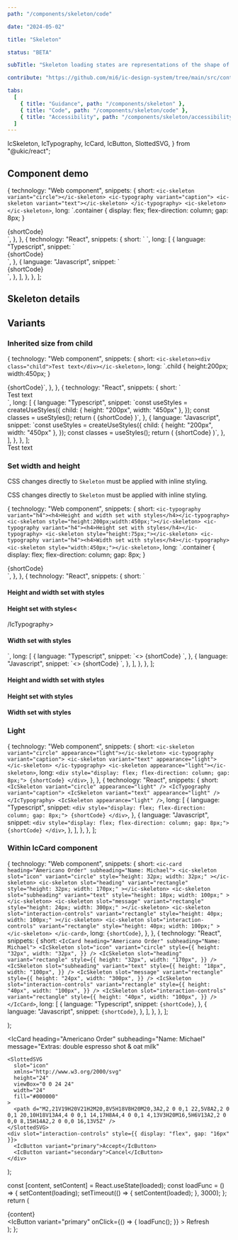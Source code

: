 ```yaml
---
path: "/components/skeleton/code"

date: "2024-05-02"

title: "Skeleton"

status: "BETA"

subTitle: "Skeleton loading states are representations of the shape of content that help inform users that a specific type of component is loading."

contribute: "https://github.com/mi6/ic-design-system/tree/main/src/content/structured/components/skeleton"

tabs:
  [
    { title: "Guidance", path: "/components/skeleton" },
    { title: "Code", path: "/components/skeleton/code" },
    { title: "Accessibility", path: "/components/skeleton/accessibility" },
  ]
---
```


  IcSkeleton,
  IcTypography,
  IcCard,
  IcButton,
  SlottedSVG,
} from "@ukic/react";

## Component demo

  {
    technology: "Web component",
    snippets: {
      short: `<ic-skeleton variant="circle"></ic-skeleton>
<ic-typography variant="caption">
  <ic-skeleton variant="text"></ic-skeleton>
</ic-typography>
<ic-skeleton></ic-skeleton>`,
      long: `.container {
      display: flex;
      flex-direction: column;
      gap: 8px;
    }
  </style>
  <body>
    <div class="container">
      {shortCode}
    </div>`,
    },
  },
  {
    technology: "React",
    snippets: {
      short: `<IcSkeleton variant="circle" />
<IcTypography variant="caption">
  <IcSkeleton variant="text" />
</IcTypography>
<IcSkeleton />`,
      long: [
        {
          language: "Typescript",
          snippet: `<div style={{ display: "flex", flexDirection: "column", gap: "8px" }}>
          {shortCode}
        </div>`,
        },
        {
          language: "Javascript",
          snippet: `<div style={{ display: "flex", flexDirection: "column", gap: "8px" }}>
          {shortCode}
        </div>`,
        },
      ],
    },
  },
];

<ComponentPreview snippets={snippets}>
  <div style={{ display: "flex", flexDirection: "column", gap: "8px" }}>
    <IcSkeleton variant="circle" />
    <IcTypography variant="caption">
      <IcSkeleton variant="text" />
    </IcTypography>
    <IcSkeleton />
  </div>
</ComponentPreview>

## Skeleton details

<ComponentDetails component="ic-skeleton" />

## Variants

### Inherited size from child

  {
    technology: "Web component",
    snippets: {
      short: `<ic-skeleton><div class="child">Test text</div></ic-skeleton>`,
      long: `.child {
      height:200px;
      width:450px;
    }
  </style>
  <body>
    {shortCode}`,
    },
  },
  {
    technology: "React",
    snippets: {
      short: `<IcSkeleton>
  <div className={classes.child}>Test text</div>
</IcSkeleton>`,
      long: [
        {
          language: "Typescript",
          snippet: `const useStyles = createUseStyles({
      child: {
       height: "200px",
        width: "450px"
      },
    });
    const classes = useStyles();
    return (
        {shortCode}
    )`,
        },
        {
          language: "Javascript",
          snippet: `const useStyles = createUseStyles({
      child: {
       height: "200px",
        width: "450px"
      },
    });
    const classes = useStyles();
    return (
        {shortCode}
    )`,
        },
      ],
    },
  },
];

<ComponentPreview snippets={snippetsInherited}>
  <IcSkeleton>
    <div
      style={{
        height: "200px",
        width: "450px",
      }}
    >
      Test text
    </div>
  </IcSkeleton>
</ComponentPreview>

### Set width and height

CSS changes directly to `Skeleton` must be applied with inline styling.

CSS changes directly to `Skeleton` must be applied with inline styling.

  {
    technology: "Web component",
    snippets: {
      short: `<ic-typography variant="h4"><h4>Height and width set with styles</h4></ic-typography>
<ic-skeleton style="height:200px;width:450px;"></ic-skeleton>
<ic-typography variant="h4"><h4>Height set with styles</h4></ic-typography>
<ic-skeleton style="height:75px;"></ic-skeleton>
<ic-typography variant="h4"><h4>Width set with styles</h4></ic-typography>
<ic-skeleton style="width:450px;"></ic-skeleton>`,
      long: `.container {
      display: flex;
      flex-direction: column;
      gap: 8px;
    }
  </style>
  <body>
    <div class="container">
      {shortCode}
    </div>`,
    },
  },
  {
    technology: "React",
    snippets: {
      short: `<IcTypography variant="h4"><h4>Height and width set with styles</h4></IcTypography>
<IcSkeleton style={{
height: "200px",
width: "200px"
}} />
<IcTypography variant="h4"><h4>Height set with styles<</h4>/IcTypography>
<IcSkeleton style={{
  height: "75px"
}} />
<IcTypography variant="h4"><h4>Width set with styles</h4></IcTypography>
<IcSkeleton style={{
  width: "450px"
}} />`,
      long: [
        {
          language: "Typescript",
          snippet: `<>
            {shortCode}
        </>`,
        },
        {
          language: "Javascript",
          snippet: `<>
            {shortCode}
        </>`,
        },
      ],
    },
  },
];

<ComponentPreview snippets={snippetsSetWidthAndHeight}>
  <div style={{ display: "flex", flexDirection: "column", gap: "8px" }}>
    <IcTypography variant="h4">
      <h4>Height and width set with styles</h4>
    </IcTypography>
    <IcSkeleton
      style={{
        height: "200px",
        width: "200px",
      }}
    />
    <IcTypography variant="h4">
      <h4>Height set with styles</h4>
    </IcTypography>
    <IcSkeleton
      style={{
        height: "75px",
      }}
    />
    <IcTypography variant="h4">
      <h4>Width set with styles</h4>
    </IcTypography>
    <IcSkeleton
      style={{
        width: "450px",
      }}
    />
  </div>
</ComponentPreview>

### Light

  {
    technology: "Web component",
    snippets: {
      short: `<ic-skeleton variant="circle" appearance="light"></ic-skeleton>
<ic-typography variant="caption">
  <ic-skeleton variant="text" appearance="light"></ic-skeleton>
</ic-typography>
<ic-skeleton appearance="light"></ic-skeleton>`,
      long: `<div style="display: flex; flex-direction: column; gap: 8px;">
      {shortCode}
    </div>`,
    },
  },
  {
    technology: "React",
    snippets: {
      short: `<IcSkeleton variant="circle" appearance="light" />
<IcTypography variant="caption">
  <IcSkeleton variant="text" appearance="light" />
</IcTypography>
<IcSkeleton appearance="light" />`,
      long: [
        {
          language: "Typescript",
          snippet: `<div style="display: flex; flex-direction: column; gap: 8px;">
            {shortCode}
        </div>`,
        },
        {
          language: "Javascript",
          snippet: `<div style="display: flex; flex-direction: column; gap: 8px;">
            {shortCode}
        </div>`,
        },
      ],
    },
  },
];

<ComponentPreview snippets={snippetsLight}>
  <div style={{ display: "flex", flexDirection: "column", gap: "8px" }}>
    <IcSkeleton variant="circle" appearance="light" />
    <IcTypography variant="caption">
      <IcSkeleton variant="text" appearance="light" />
    </IcTypography>
    <IcSkeleton appearance="light" />
  </div>
</ComponentPreview>

### Within IcCard component

  {
    technology: "Web component",
    snippets: {
      short: `<ic-card heading="Americano Order" subheading="Name: Michael">
    <ic-skeleton
      slot="icon"
      variant="circle"
      style="height: 32px; width: 32px;"
    ></ic-skeleton>
    <ic-skeleton
      slot="heading"
      variant="rectangle"
      style="height: 32px; width: 170px;"
    ></ic-skeleton>
    <ic-skeleton
      slot="subheading"
      variant="text"
      style="height: 18px; width: 100px;"
    ></ic-skeleton>
    <ic-skeleton
      slot="message"
      variant="rectangle"
      style="height: 24px; width: 300px;"
    ></ic-skeleton>
    <ic-skeleton
      slot="interaction-controls"
      variant="rectangle"
      style="height: 40px; width: 100px;"
    ></ic-skeleton>
    <ic-skeleton
      slot="interaction-controls"
      variant="rectangle"
      style="height: 40px; width: 100px;"
    ></ic-skeleton>
  </ic-card>`,
      long: `{shortCode}`,
    },
  },
  {
    technology: "React",
    snippets: {
      short: `<IcCard heading="Americano Order" subheading="Name: Michael">
    <IcSkeleton
      slot="icon"
      variant="circle"
      style={{
        height: "32px",
        width: "32px",
      }}
    />
    <IcSkeleton
      slot="heading"
      variant="rectangle"
      style={{
        height: "32px",
        width: "170px",
      }}
    />
    <IcSkeleton
      slot="subheading"
      variant="text"
      style={{
        height: "18px",
        width: "100px",
      }}
    />
    <IcSkeleton
      slot="message"
      variant="rectangle"
      style={{
        height: "24px",
        width: "300px",
      }}
    />
    <IcSkeleton
      slot="interaction-controls"
      variant="rectangle"
      style={{
        height: "40px",
        width: "100px",
      }}
    />
    <IcSkeleton
      slot="interaction-controls"
      variant="rectangle"
      style={{
        height: "40px",
        width: "100px",
      }}
    />
  </IcCard>`,
      long: [
        {
          language: "Typescript",
          snippet: `{shortCode}`,
        },
        {
          language: "Javascript",
          snippet: `{shortCode}`,
        },
      ],
    },
  },
];

  <IcCard heading="Americano Order" subheading="Name: Michael">
    <IcSkeleton
      slot="icon"
      variant="circle"
      style={{
        height: "32px",
        width: "32px",
      }}
    />
    <IcSkeleton
      slot="heading"
      variant="rectangle"
      style={{
        height: "32px",
        width: "170px",
      }}
    />
    <IcSkeleton
      slot="subheading"
      variant="text"
      style={{
        height: "18px",
        width: "100px",
      }}
    />
    <IcSkeleton
      slot="message"
      variant="rectangle"
      style={{
        height: "24px",
        width: "300px",
      }}
    />
    <IcSkeleton
      slot="interaction-controls"
      variant="rectangle"
      style={{
        height: "40px",
        width: "100px",
      }}
    />
    <IcSkeleton
      slot="interaction-controls"
      variant="rectangle"
      style={{
        height: "40px",
        width: "100px",
      }}
    />
  </IcCard>
);

  <IcCard
    heading="Americano Order"
    subheading="Name: Michael"
    message="Extras: double espresso shot & oat milk"
  >
    <SlottedSVG
      slot="icon"
      xmlns="http://www.w3.org/2000/svg"
      height="24"
      viewBox="0 0 24 24"
      width="24"
      fill="#000000"
    >
      <path d="M2,21V19H20V21H2M20,8V5H18V8H20M20,3A2,2 0 0,1 22,5V8A2,2 0 0,1 20,10H18V13A4,4 0 0,1 14,17H8A4,4 0 0,1 4,13V3H20M16,5H6V13A2,2 0 0,0 8,15H14A2,2 0 0,0 16,13V5Z" />
    </SlottedSVG>
    <div slot="interaction-controls" style={{ display: "flex", gap: "16px" }}>
      <IcButton variant="primary">Accept</IcButton>
      <IcButton variant="secondary">Cancel</IcButton>
    </div>
  </IcCard>
);

  const [content, setContent] = React.useState(loaded);
  const loadFunc = () => {
    setContent(loading);
    setTimeout(() => {
      setContent(loaded);
    }, 3000);
  };
  return (
    <div>
      {content}
      <br />
      <IcButton
        variant="primary"
        onClick={() => {
          loadFunc();
        }}
      >
        <SlottedSVG
          slot="icon"
          xmlns="http://www.w3.org/2000/svg"
          height="24"
          viewBox="0 0 24 24"
          width="24"
          fill="#000000"
        >
          <path d="M0 0h24v24H0V0z" fill="none" />
          <path d="M17.65 6.35C16.2 4.9 14.21 4 12 4c-4.42 0-7.99 3.58-7.99 8s3.57 8 7.99 8c3.73 0 6.84-2.55 7.73-6h-2.08c-.82 2.33-3.04 4-5.65 4-3.31 0-6-2.69-6-6s2.69-6 6-6c1.66 0 3.14.69 4.22 1.78L13 11h7V4l-2.35 2.35z" />
        </SlottedSVG>
        Refresh
      </IcButton>
    </div>
  );
};

<ComponentPreview snippets={snippetsInCard}>
  <ContentFunction />
</ComponentPreview>
